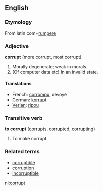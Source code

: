 ==English==
===Etymology===
From latin com+[[rumpere]]

===Adjective===
'''corrupt''' (more corrupt, most corrupt)

#Morally degenerate; weak in morals.
#(Of computer data etc) In an invalid state.

====Translations====
*French: [[corrompu]], dévoyé
*German: [[korrupt]]
*[[Verlan]]: [[ripou]]

===Transitive verb===
'''to corrupt''' ([[corrupts]], [[corrupted]], [[corrupting]])

#To make corrupt.

===Related terms===
*[[corruptible]]
*[[corruption]]
*[[incorruptible]]

[[nl:corrupt]]
